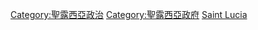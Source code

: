 {{Commonscat|International relations of Saint Lucia}}

[[Category:聖露西亞政治|Category:聖露西亞政治]]
[[Category:聖露西亞政府|Category:聖露西亞政府]]
[[Category:北美洲各国外交|Saint Lucia]]
